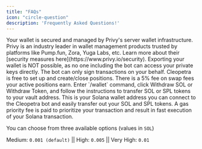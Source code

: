 ```yaml
---
title: "FAQs"
icon: "circle-question"
description: 'Frequently Asked Questions!'
---
```


<AccordionGroup>
  <Accordion icon="shield" title="Where are my private keys stored?">
    Your wallet is secured and managed by Privy's server wallet infrastructure.
    Privy is an industry leader in wallet management products trusted by
    platforms like Pump.fun, Zora, Yuga Labs, etc. Learn more about their
    [security measures here](https://www.privy.io/security).
  </Accordion>
  <Accordion
    icon="wallet"
    title="Can I export my wallet from Cleopetra bot?"
  >
    Exporting your wallet is NOT possible, as no one including the bot can
    access your private keys directly. The bot can only sign transactions on
    your behalf.
  </Accordion>
  <Accordion icon="money-bill" title="What are the fees?">
    Cleopetra is free to set up and create/close positions. There is a 5% fee on
    swap fees your active positions earn.
  </Accordion>
  <Accordion icon="minus" title="How do I withdraw my funds?">
    Enter `/wallet` command, click Withdraw SOL or Withdraw Token, and follow the
    instructions to transfer SOL or SPL tokens to your vault address.
  </Accordion>
    <Accordion icon="vault" title="What is vault address?">
This is your Solana wallet address you can connect to the Cleopetra bot and easily transfer out your SOL and SPL tokens.
  </Accordion>
    <Accordion icon="gas-pump" title="What is gas priority fee?">
A gas priority fee is paid to prioritize your transaction and result in fast execution of your Solana transaction.

You can choose from three available options (values in `SOL`)

Medium: `0.001 (default)` || High: `0.005` || Very High: `0.01`

  </Accordion>
</AccordionGroup>
